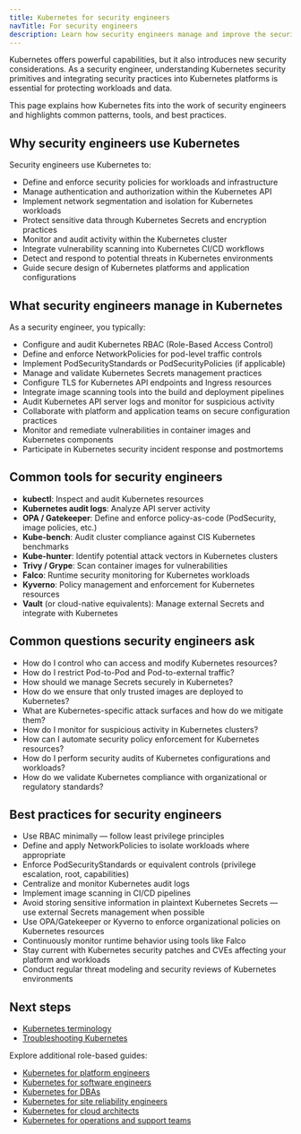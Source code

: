 ```yaml
---
title: Kubernetes for security engineers
navTitle: For security engineers
description: Learn how security engineers manage and improve the security posture of Kubernetes platforms and workloads.
---
```


Kubernetes offers powerful capabilities, but it also introduces new security considerations. As a security engineer, understanding Kubernetes security primitives and integrating security practices into Kubernetes platforms is essential for protecting workloads and data.

This page explains how Kubernetes fits into the work of security engineers and highlights common patterns, tools, and best practices.

## Why security engineers use Kubernetes

Security engineers use Kubernetes to:

-   Define and enforce security policies for workloads and infrastructure
-   Manage authentication and authorization within the Kubernetes API
-   Implement network segmentation and isolation for Kubernetes workloads
-   Protect sensitive data through Kubernetes Secrets and encryption practices
-   Monitor and audit activity within the Kubernetes cluster
-   Integrate vulnerability scanning into Kubernetes CI/CD workflows
-   Detect and respond to potential threats in Kubernetes environments
-   Guide secure design of Kubernetes platforms and application configurations

## What security engineers manage in Kubernetes

As a security engineer, you typically:

-   Configure and audit Kubernetes RBAC (Role-Based Access Control)
-   Define and enforce NetworkPolicies for pod-level traffic controls
-   Implement PodSecurityStandards or PodSecurityPolicies (if applicable)
-   Manage and validate Kubernetes Secrets management practices
-   Configure TLS for Kubernetes API endpoints and Ingress resources
-   Integrate image scanning tools into the build and deployment pipelines
-   Audit Kubernetes API server logs and monitor for suspicious activity
-   Collaborate with platform and application teams on secure configuration practices
-   Monitor and remediate vulnerabilities in container images and Kubernetes components
-   Participate in Kubernetes security incident response and postmortems

## Common tools for security engineers

-   **kubectl**: Inspect and audit Kubernetes resources
-   **Kubernetes audit logs**: Analyze API server activity
-   **OPA / Gatekeeper**: Define and enforce policy-as-code (PodSecurity, image policies, etc.)
-   **Kube-bench**: Audit cluster compliance against CIS Kubernetes benchmarks
-   **Kube-hunter**: Identify potential attack vectors in Kubernetes clusters
-   **Trivy / Grype**: Scan container images for vulnerabilities
-   **Falco**: Runtime security monitoring for Kubernetes workloads
-   **Kyverno**: Policy management and enforcement for Kubernetes resources
-   **Vault** (or cloud-native equivalents): Manage external Secrets and integrate with Kubernetes

## Common questions security engineers ask

-   How do I control who can access and modify Kubernetes resources?
-   How do I restrict Pod-to-Pod and Pod-to-external traffic?
-   How should we manage Secrets securely in Kubernetes?
-   How do we ensure that only trusted images are deployed to Kubernetes?
-   What are Kubernetes-specific attack surfaces and how do we mitigate them?
-   How do I monitor for suspicious activity in Kubernetes clusters?
-   How can I automate security policy enforcement for Kubernetes resources?
-   How do I perform security audits of Kubernetes configurations and workloads?
-   How do we validate Kubernetes compliance with organizational or regulatory standards?

## Best practices for security engineers

-   Use RBAC minimally — follow least privilege principles
-   Define and apply NetworkPolicies to isolate workloads where appropriate
-   Enforce PodSecurityStandards or equivalent controls (privilege escalation, root, capabilities)
-   Centralize and monitor Kubernetes audit logs
-   Implement image scanning in CI/CD pipelines
-   Avoid storing sensitive information in plaintext Kubernetes Secrets — use external Secrets management when possible
-   Use OPA/Gatekeeper or Kyverno to enforce organizational policies on Kubernetes resources
-   Continuously monitor runtime behavior using tools like Falco
-   Stay current with Kubernetes security patches and CVEs affecting your platform and workloads
-   Conduct regular threat modeling and security reviews of Kubernetes environments

## Next steps

-   [Kubernetes terminology](/portal/kubernetes/learn/explained/terminology)
-   [Troubleshooting Kubernetes](/portal/kubernetes/learn/how-to/troubleshooting-on-kubernetes/)

Explore additional role-based guides:

-   [Kubernetes for platform engineers](./platform-engineers)
-   [Kubernetes for software engineers](./software-engineers)
-   [Kubernetes for DBAs](./dbas)
-   [Kubernetes for site reliability engineers](./sres)
-   [Kubernetes for cloud architects](./cloud-architects)
-   [Kubernetes for operations and support teams](./operations-support)
